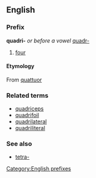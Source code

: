 ==English==
===Prefix===
[[Category:English prefixes]]
'''quadri-''' ''or before a vowel'' [[quadr-]]

#[[four]]

====Etymology====
From {{L.}} [[quattuor]]

===Related terms===
*[[quadriceps]]
*[[quadrifoil]]
*[[quadrilateral]]
*[[quadriliteral]]

===See also===
*[[tetra-]]